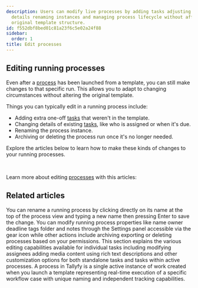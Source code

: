 ```yaml
---
description: Users can modify live processes by adding tasks adjusting existing task
  details renaming instances and managing process lifecycle without affecting the
  original template structure.
id: f552dbf8bed01c81a23f6c5e02a24f88
sidebar:
  order: 1
title: Edit processes
---
```


## Editing running processes

Even after a [process](/products/pro/tracking-and-tasks/processes/) has been launched from a template, you can still make changes to that specific run. This allows you to adapt to changing circumstances without altering the original template.

Things you can typically edit in a running process include:

*   Adding extra one-off [tasks](/products/pro/tracking-and-tasks/tasks/) that weren't in the template.
*   Changing details of existing [tasks](/products/pro/tracking-and-tasks/tasks/), like who is assigned or when it's due.
*   Renaming the process instance.
*   Archiving or deleting the process run once it's no longer needed.

Explore the articles below to learn how to make these kinds of changes to your running processes.

&nbsp;

Learn more about editing [processes](/products/pro/tracking-and-tasks/processes/) with this articles:



<PageTree />


## Related articles
<CardGrid>
<LinkTitleCard header="<b>Edit Processes > Rename a process</b>" href="/products/pro/tracking-and-tasks/processes/edit-processes/how-can-i-rename-a-process-in-tallyfy/" > You can rename a running process by clicking directly on its name at the top of the process view and typing a new name then pressing Enter to save the change. </LinkTitleCard>
<LinkTitleCard header="<b>Edit Processes > Edit tasks and process properties</b>" href="/products/pro/tracking-and-tasks/processes/edit-processes/how-can-i-edit-tasks-and-processes-in-tallyfy/" > You can modify running process properties like name owner deadline tags folder and notes through the Settings panel accessible via the gear icon while other actions include archiving exporting or deleting processes based on your permissions. </LinkTitleCard>
<LinkTitleCard header="<b>Tasks > Edit tasks</b>" href="/products/pro/tracking-and-tasks/tasks/edit-task/" > This section explains the various editing capabilities available for individual tasks including modifying assignees adding media content using rich text descriptions and other customization options for both standalone tasks and tasks within active processes. </LinkTitleCard>
<LinkTitleCard header="<b>Tracking And Tasks > More about processes</b>" href="/products/pro/tracking-and-tasks/processes/" > A process in Tallyfy is a single active instance of work created when you launch a template representing real-time execution of a specific workflow case with unique naming and independent tracking capabilities. </LinkTitleCard>
</CardGrid>